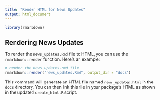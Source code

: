 ```yaml
---
title: "Render HTML for News Updates"
output: html_document
---
```


```r
library(rmarkdown)
```

## Rendering News Updates

To render the `news_updates.Rmd` file to HTML, you can use the `rmarkdown::render` function. Here's an example:

```r
# Render the news_updates.Rmd file
rmarkdown::render("news_updates.Rmd", output_dir = "docs")
```

This command will generate an HTML file named `news_updates.html` in the `docs` directory. You can then link this file in your package's HTML as shown in the updated `create_html.R` script.
